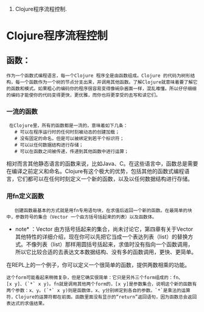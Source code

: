 #Clojure程序流程控制.

= Clojure程序流程控制 =

==函数：==
 作为一个函数式编程语言，每一个Clojure 程序全是由函数组成。Clojure 的代码为树形结构，每一个函数作为一个树的节点分支出来，并调用其他函数。了解Clojure就意味着要了解它的函数和模式。如果粗心的编码你的程序很容易变得像碗杂酱面一样，混乱难懂。所以仔仔细细的编码才能使你的代码变得更快，更优雅，而你也将更享受的去写和读它们。

===一流的函数===
  在Clojure里，所有的函数都是一流的，意味着如下几条：
    # 可以在程序运行时的任何时刻被动态的创建加载；
    # 没有固定的命名，但是可以被绑定到若干个标识符；
    # 可以以任何数据结构进行存储；
    # 可以在函数之间被传递，传递到其他函数中进行运算；
相对而言其他静态语言的函数来说，比如Java、C。在这些语言中，函数总是需要在编译之前定义和命名。Clojure有这个极大的优势，包括其他的函数式编程语言，它们都可以在任何时刻定义一个新的函数，以及以任何数据结构进行存储。
===用fn定义函数===
	创建函数最基本的方式就是用fn专用语句块，在求值后返回一个新的函数。在最简单的块中，参数符号的集合（Vector 一个由方括号括起来的列表）以及函数体。
*note* ：Vector 由方括号括起来的集合，尚未讨论它，第四章有关于Vector其他特性的详细介绍，现在你可以先把它当成一个表达列表（list）的替换方式。不像列表（list）那样用圆括号括起来，求值时没有指向一个函数调用，所以它比较合适的去表达文本数据结构、没有多的函数调用，更快、更简单。

在REPL上的一个例子，你可以定义一个很简单的函数，提供两数相乘的功能。
{{{user=> (fn [x y] (* x y))}}}
 这个form可能看起来稍微复杂，但是它确实很简单：它只是另外三个form组成的：fn、[x y]、(`*` x y)。fn就是调用其他两个form的，[x y]是参数集合，说明这个新的函数有两个参数：x、y。(`*` x y)则是函数体，x、y分别绑定到各自的参数。`*`是乘法的运算符，Clojure的运算符都在前面。函数里面没有显示的“return”返回语句，因为函数总会返回表达式的求值结果。

